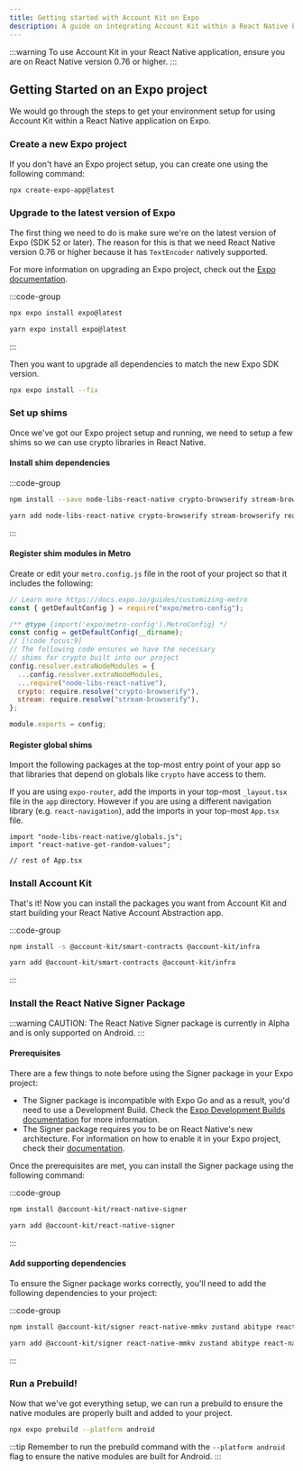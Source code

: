 ```yaml
---
title: Getting started with Account Kit on Expo
description: A guide on integrating Account Kit within a React Native Expo application
---
```


:::warning
To use Account Kit in your React Native application, ensure you are on React Native version 0.76 or higher.
:::

## Getting Started on an Expo project

We would go through the steps to get your environment setup for using Account Kit within a React Native application on Expo.

### Create a new Expo project

If you don't have an Expo project setup, you can create one using the following command:

```bash
npx create-expo-app@latest
```

### Upgrade to the latest version of Expo

The first thing we need to do is make sure we're on the latest version of Expo (SDK 52 or later). The reason for this is that we need React Native version 0.76 or higher because it has `TextEncoder` natively supported.

For more information on upgrading an Expo project, check out the [Expo documentation](https://docs.expo.dev/workflow/upgrading-expo-sdk-walkthrough/).

:::code-group

```bash [npx]
npx expo install expo@latest
```

```bash [yarn]
yarn expo install expo@latest
```

:::

Then you want to upgrade all dependencies to match the new Expo SDK version.

```bash
npx expo install --fix
```

### Set up shims

Once we've got our Expo project setup and running, we need to setup a few shims so we can use crypto libraries in React Native.

#### Install shim dependencies

:::code-group

```bash [npm]
npm install --save node-libs-react-native crypto-browserify stream-browserify react-native-get-random-values
```

```bash [yarn]
yarn add node-libs-react-native crypto-browserify stream-browserify react-native-get-random-values
```

:::

#### Register shim modules in Metro

Create or edit your `metro.config.js` file in the root of your project so that it includes the following:

```js [metro.config.js]
// Learn more https://docs.expo.io/guides/customizing-metro
const { getDefaultConfig } = require("expo/metro-config");

/** @type {import('expo/metro-config').MetroConfig} */
const config = getDefaultConfig(__dirname);
// [!code focus:9]
// The following code ensures we have the necessary
// shims for crypto built into our project
config.resolver.extraNodeModules = {
  ...config.resolver.extraNodeModules,
  ...require("node-libs-react-native"),
  crypto: require.resolve("crypto-browserify"),
  stream: require.resolve("stream-browserify"),
};

module.exports = config;
```

#### Register global shims

Import the following packages at the top-most entry point of your app so that libraries that depend on globals like `crypto` have access to them.

If you are using `expo-router`, add the imports in your top-most `_layout.tsx` file in the `app` directory. However if you are using a different navigation library (e.g. `react-navigation`),
add the imports in your top-most `App.tsx` file.

```tsx [App.tsx or app/_layout.tsx]
import "node-libs-react-native/globals.js";
import "react-native-get-random-values";

// rest of App.tsx
```

### Install Account Kit

That's it! Now you can install the packages you want from Account Kit and start building your React Native Account Abstraction app.

:::code-group

```bash [npm]
npm install -s @account-kit/smart-contracts @account-kit/infra
```

```bash [yarn]
yarn add @account-kit/smart-contracts @account-kit/infra
```

:::

### Install the React Native Signer Package

:::warning
CAUTION: The React Native Signer package is currently in Alpha and is only supported on Android.
:::

#### Prerequisites

There are a few things to note before using the Signer package in your Expo project:

- The Signer package is incompatible with Expo Go and as a result, you'd need to use a Development Build. Check the [Expo Development Builds documentation](https://docs.expo.dev/develop/development-builds/introduction/) for more information.
- The Signer package requires you to be on React Native's new architecture. For information on how to enable it in your Expo project, check their [documentation](https://docs.expo.dev/guides/new-architecture/).

Once the prerequisites are met, you can install the Signer package using the following command:

:::code-group

```bash [npm]
npm install @account-kit/react-native-signer
```

```bash [yarn]
yarn add @account-kit/react-native-signer
```

:::

#### Add supporting dependencies

To ensure the Signer package works correctly, you'll need to add the following dependencies to your project:

:::code-group

```bash [npm]
npm install @account-kit/signer react-native-mmkv zustand abitype react-native-inappbrowser-reborn
```

```bash [yarn]
yarn add @account-kit/signer react-native-mmkv zustand abitype react-native-inappbrowser-reborn
```

:::

### Run a Prebuild!

Now that we've got everything setup, we can run a prebuild to ensure the native modules are properly built and added to your project.

```bash
npx expo prebuild --platform android
```

:::tip
Remember to run the prebuild command with the `--platform android` flag to ensure the native modules are built for Android.
:::
